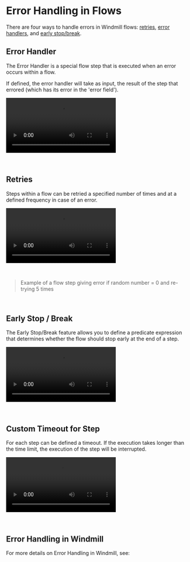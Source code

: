 
# Error Handling in Flows

There are four ways to handle errors in Windmill flows: [retries](./14_retries.md), [error handlers](./7_flow_error_handler.md), and [early stop/break](./2_early_stop.md).

## Error Handler

The Error Handler is a special flow step that is executed when an error occurs within a flow.

If defined, the error handler will take as input, the result of the step that errored (which has its error in the 'error field').

<video
    className="border-2 rounded-xl object-cover w-full h-full dark:border-gray-800"
    controls
    src="/videos/error_handler.mp4"
/>

<br/>

<div class="grid grid-cols-2 gap-6 mb-4">
	<DocCard
		color="teal"
		title="Error Handler"
		description="Configure a script to handle errors."
		href="/docs/flows/flow_error_handler"
	/>
</div>

## Retries

Steps within a flow can be retried a specified number of times and at a defined frequency in case of an error.

<video
    className="border-2 rounded-xl object-cover w-full h-full dark:border-gray-800"
    controls
    src="/videos/retries_example.mp4"
/>

<br/>

> Example of a flow step giving error if random number = 0 and re-trying 5 times

<br/>

<div class="grid grid-cols-2 gap-6 mb-4">
	<DocCard
		color="teal"
		title="Retries"
		description="Re-try a step in case of error."
		href="/docs/flows/retries"
	/>
</div>

## Early Stop / Break

The Early Stop/Break feature allows you to define a predicate expression that determines whether the flow should stop early at the end of a step.

<video
    className="border-2 rounded-xl object-cover w-full h-full dark:border-gray-800"
    controls
    src="/videos/early_stop.mp4"
/>

<br/>

<div class="grid grid-cols-2 gap-6 mb-4">
	<DocCard
		color="teal"
		title="Early Stop / Break"
		description="Suspend executions within a flow for a specified time."
		href="/docs/flows/sleep"
	/>
</div>

## Custom Timeout for Step

For each step can be defined a timeout. If the execution takes longer than the time limit, the execution of the step will be interrupted.

<video
	className="border-2 rounded-xl object-cover w-full h-full dark:border-gray-800"
    controls
	src="/videos/custom_timeout.mp4"
/>

<br/>

<div class="grid grid-cols-2 gap-6 mb-4">
	<DocCard
    	color="teal"
        title="Custom Timeout for Step"
    	description="For each step can be defined a timeout. If the execution takes longer than the time limit, the execution of the step will be interrupted."
    	href="/docs/flows/custom_timeout"
    />
</div>

## Error Handling in Windmill

For more details on Error Handling in Windmill, see:

<div class="grid grid-cols-2 gap-6 mb-4">
	<DocCard
    	color="teal"
        title="Error Handling"
    	description="There are 5 ways to do error handling in Windmill."
    	href="/docs/core_concepts/error_handling"
    />
</div>